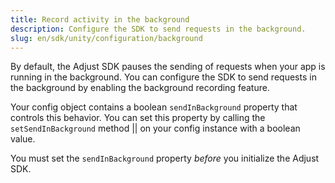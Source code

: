 ```yaml
---
title: Record activity in the background
description: Configure the SDK to send requests in the background.
slug: en/sdk/unity/configuration/background
---
```



By default, the Adjust SDK pauses the sending of requests when your app is running in the background. You can configure the SDK to send requests in the background by enabling the background recording feature.

Your config object contains a boolean `sendInBackground` property that controls this behavior. You can set this property by calling the <Tooltip>`setSendInBackground` method || <SetSendInBackgroundSig /></Tooltip> on your config instance with a boolean value.

<Callout type="important">

You must set the `sendInBackground` property *before* you initialize the Adjust SDK.

</Callout>

<SetSendInBackground />
